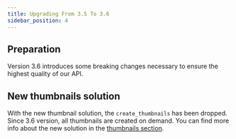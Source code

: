 ```yaml
---
title: Upgrading From 3.5 To 3.6
sidebar_position: 4
---
```


## Preparation

Version 3.6 introduces some breaking changes necessary to ensure the highest quality of our API.

## New thumbnails solution

With the new thumbnail solution, the `create_thumbnails` has been dropped. Since 3.6
version, all thumbnails are created on demand. You can find more info about the new solution
in the [thumbnails section](developer/thumbnails.mdx).
